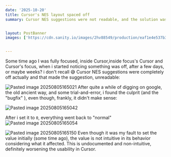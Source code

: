 ```yaml
---
date: '2025-10-20'
title: Cursor's NES layout spaced off
summary: Cursor NES suggestions were not readable, and the solution was non-intuitive


layout: PostBanner
images: ['https://cdn.sanity.io/images/2hv88549/production/eaf1e4e537b3dedb4fed15bf807a9f73e1da98e3-1600x1000.svg?auto=format']


---
```



Some time ago I was fully focused, inside Cursor,inside focus's Cursor and Cursor's focus, when i started noticing something was off, after a few days, or maybe weeks? i don't recall 😅
Cursor NES suggestions were completely off actually and that made the suggestion, unreadable:

![Pasted image 20250805165021](/static/images/Pasted%20image%2020250805165021.png)
After quite a while of digging on google, the old ancient way, and some trial-and-error, i found the culprit (and the "bugfix" ), even though, frankly, it didn't make sense:

![Pasted image 20250805165042](/static/images/Pasted%20image%2020250805165042.png)

After i set it to `0`, everything went back to "normal"
![Pasted image 20250805165054](/static/images/Pasted%20image%2020250805165054.png)

![Pasted image 20250805165150](/static/images/Pasted%20image%2020250805165150.png)
Even though it was my fault to set the value initially (some time ago), the value is not intuitive in its behavior considering what it affected. This is undocumented and non-intuitive,  definitely worsening the usability in Cursor.
